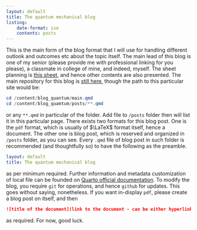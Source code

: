 ```yaml
---
layout: default
title: The quantum mechanical blog
listing:
    date-format: iso
    contents: posts
---
```


This is the main form of the blog format that I will use for handling different outlook and outcomes etc about the topic itself. The main lead of this blog is one of my senior (please provide me with professional linking for you please), a classmate in college of mine, and indeed, myself. The sheet planning is [this sheet](https://docs.google.com/spreadsheets/d/1rkT5r5JMc_Kwekp8VZGqlh9Tk6ibc9qIbDP7xQyi6fg/edit?usp=sharing), and hence other contents are also presented. The main repository for this blog is [still here](https://github.com/Amane-Fujimiya/Research), though the path to this particular site would be: 
```powershell
cd /content/blog_quantum/main.qmd
cd /content/blog_quamtum/posts/**.qmd
```
or any `**.qmd` in particular of the folder. Add file to `/posts` folder then will list it in this particular page. There exists two formats for this blog post. One is the `pdf` format, which is usually of $\LaTeX$ format itself, hence a document. The other one is blog post, which is reserved and organized in `/posts` folder, as you can see. Every `.qmd` file of blog post in such folder is recommended (and thoughtfully so) to have the following as the preamble. 
```yaml
layout: default
title: The quantum mechanical blog
```
as per minimum required. Further information and metadata customization of local file can be founded on [Quarto official documentation](https://quarto.org/docs/guide/). To modify the blog, you require `git` for operations, and hence `github` for updates. This goes without saying, nonetheless. If you want in-display `pdf`, please create a blog post on itself, and then 
```markdown
![title of the document](link to the document - can be either hyperlink or file link)
```
as required. For now, good luck. 